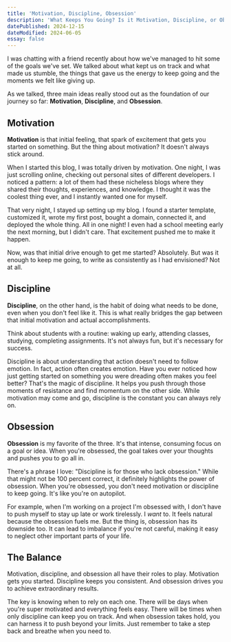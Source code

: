 ```yaml
---
title: 'Motivation, Discipline, Obsession'
description: 'What Keeps You Going? Is it Motivation, Discipline, or Obsession'
datePublished: 2024-12-15
dateModified: 2024-06-05
essay: false
---
```


I was chatting with a friend recently about how we've managed to hit some of the goals we've set. We talked about what kept us on track and what made us stumble, the things that gave us the energy to keep going and the moments we felt like giving up.

As we talked, three main ideas really stood out as the foundation of our journey so far: **Motivation**, **Discipline**, and **Obsession**.

## Motivation

**Motivation** is that initial feeling, that spark of excitement that gets you started on something. But the thing about motivation? It doesn't always stick around.

When I started this blog, I was totally driven by motivation. One night, I was just scrolling online, checking out personal sites of different developers. I noticed a pattern: a lot of them had these nicheless blogs where they shared their thoughts, experiences, and knowledge. I thought it was the coolest thing ever, and I instantly wanted one for myself.

That very night, I stayed up setting up my blog. I found a starter template, customized it, wrote my first post, bought a domain, connected it, and deployed the whole thing. All in one night! I even had a school meeting early the next morning, but I didn't care. That excitement pushed me to make it happen.

Now, was that initial drive enough to get me started? Absolutely. But was it enough to keep me going, to write as consistently as I had envisioned? Not at all.

## Discipline

**Discipline**, on the other hand, is the habit of doing what needs to be done, even when you don't feel like it. This is what really bridges the gap between that initial motivation and actual accomplishments.

Think about students with a routine: waking up early, attending classes, studying, completing assignments. It's not always fun, but it's necessary for success.

Discipline is about understanding that action doesn't need to follow emotion. In fact, action often creates emotion. Have you ever noticed how just getting started on something you were dreading often makes you feel better? That's the magic of discipline. It helps you push through those moments of resistance and find momentum on the other side. While motivation may come and go, discipline is the constant you can always rely on.

## Obsession

**Obsession** is my favorite of the three. It's that intense, consuming focus on a goal or idea. When you're obsessed, the goal takes over your thoughts and pushes you to go all in.

There's a phrase I love: "Discipline is for those who lack obsession." While that might not be 100 percent correct, it definitely highlights the power of obsession. When you're obsessed, you don't need motivation or discipline to keep going. It's like you're on autopilot.

For example, when I'm working on a project I'm obsessed with, I don't have to push myself to stay up late or work tirelessly. I *want* to. It feels natural because the obsession fuels me. But the thing is, obsession has its downside too. It can lead to imbalance if you're not careful, making it easy to neglect other important parts of your life.

## The Balance

Motivation, discipline, and obsession all have their roles to play. Motivation gets you started. Discipline keeps you consistent. And obsession drives you to achieve extraordinary results.

The key is knowing when to rely on each one. There will be days when you're super motivated and everything feels easy. There will be times when only discipline can keep you on track. And when obsession takes hold, you can harness it to push beyond your limits. Just remember to take a step back and breathe when you need to.
